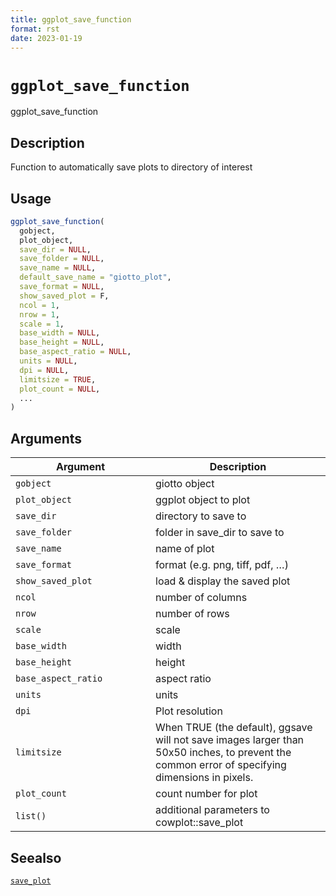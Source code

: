 ```yaml
--- 
title: ggplot_save_function 
format: rst 
date: 2023-01-19 
--- 
```

# `ggplot_save_function`

ggplot_save_function


## Description

Function to automatically save plots to directory of interest


## Usage

```r
ggplot_save_function(
  gobject,
  plot_object,
  save_dir = NULL,
  save_folder = NULL,
  save_name = NULL,
  default_save_name = "giotto_plot",
  save_format = NULL,
  show_saved_plot = F,
  ncol = 1,
  nrow = 1,
  scale = 1,
  base_width = NULL,
  base_height = NULL,
  base_aspect_ratio = NULL,
  units = NULL,
  dpi = NULL,
  limitsize = TRUE,
  plot_count = NULL,
  ...
)
```


## Arguments

Argument      |Description
------------- |----------------
`gobject`     |     giotto object
`plot_object`     |     ggplot object to plot
`save_dir`     |     directory to save to
`save_folder`     |     folder in save_dir to save to
`save_name`     |     name of plot
`save_format`     |     format (e.g. png, tiff, pdf, ...)
`show_saved_plot`     |     load & display the saved plot
`ncol`     |     number of columns
`nrow`     |     number of rows
`scale`     |     scale
`base_width`     |     width
`base_height`     |     height
`base_aspect_ratio`     |     aspect ratio
`units`     |     units
`dpi`     |     Plot resolution
`limitsize`     |     When TRUE (the default), ggsave will not save images larger than 50x50 inches, to prevent the common error of specifying dimensions in pixels.
`plot_count`     |     count number for plot
`list()`     |     additional parameters to cowplot::save_plot


## Seealso

[`save_plot`](#saveplot)


